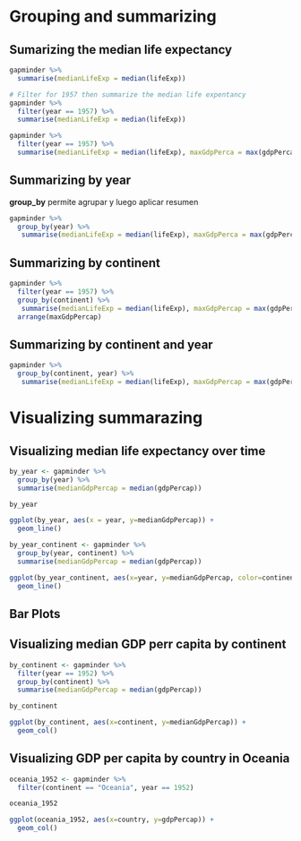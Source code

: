 # Grouping and summarizing

## Sumarizing the median life expectancy

```r
gapminder %>%
  summarise(medianLifeExp = median(lifeExp))

# Filter for 1957 then summarize the median life expentancy
gapminder %>%
  filter(year == 1957) %>%
  summarise(medianLifeExp = median(lifeExp))

gapminder %>%
  filter(year == 1957) %>%
  summarise(medianLifeExp = median(lifeExp), maxGdpPerca = max(gdpPercap))
```

## Summarizing by year

**group_by** permite agrupar y luego aplicar resumen

```r
gapminder %>%
  group_by(year) %>%
   summarise(medianLifeExp = median(lifeExp), maxGdpPerca = max(gdpPercap))
```

## Summarizing by continent

```r
gapminder %>%
  filter(year == 1957) %>%
  group_by(continent) %>%
   summarise(medianLifeExp = median(lifeExp), maxGdpPercap = max(gdpPercap)) %>%
  arrange(maxGdpPercap)
```

## Summarizing by continent and year

```r
gapminder %>%
  group_by(continent, year) %>%
   summarise(medianLifeExp = median(lifeExp), maxGdpPercap = max(gdpPercap))
```

# Visualizing summarazing

## Visualizing median life expectancy over time

```r
by_year <- gapminder %>%
  group_by(year) %>%
  summarise(medianGdpPercap = median(gdpPercap))

by_year

ggplot(by_year, aes(x = year, y=medianGdpPercap)) +
  geom_line()
```

```r
by_year_continent <- gapminder %>%
  group_by(year, continent) %>%
  summarise(medianGdpPercap = median(gdpPercap))

ggplot(by_year_continent, aes(x=year, y=medianGdpPercap, color=continent)) +
  geom_line()
```

## Bar Plots

## Visualizing median GDP perr capita by continent

```r
by_continent <- gapminder %>%
  filter(year == 1952) %>%
  group_by(continent) %>%
  summarise(medianGdpPercap = median(gdpPercap))

by_continent

ggplot(by_continent, aes(x=continent, y=medianGdpPercap)) +
  geom_col()
```

## Visualizing GDP per capita by country in Oceania

```r
oceania_1952 <- gapminder %>%
  filter(continent == "Oceania", year == 1952)

oceania_1952

ggplot(oceania_1952, aes(x=country, y=gdpPercap)) +
  geom_col()
```
